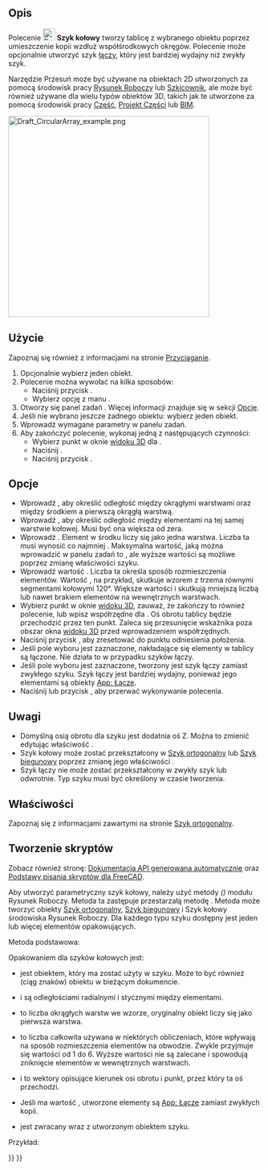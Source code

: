<languages/>

{{Docnav/pl
|[[Draft_PolarArray/pl|Szyk biegunowy]]
|[[Draft_PathArray/pl|Szyk po ścieżce]]
|[[Draft_Workbench/pl|środowisko pracy Rysunek Roboczy]]
|IconL=Draft_PolarArray.svg
|IconR=Draft_PathArray.svg
|IconC=Workbench_Draft.svg
}}

{{GuiCommand/pl
|Name=Draft CircularArray
|Name/pl=Rysunek Roboczy: kołowy
|MenuLocation=Modyfikacja → Narzędzia szyku → Szyk kołowy
|Workbenches=[[Draft_Workbench/pl|Rysunek Roboczy]]
|Version=0.19
|SeeAlso=[[Draft_OrthoArray/pl|Szyk ortogonalny]], [[Draft_PolarArray/pl|Szyk biegunowy]], [[Draft_PathArray/pl|Szyk po ścieżce]], [[Draft_PathLinkArray/pl|Szyk powiązań po ścieżce]], [[Draft_PointArray/pl|Szyk z punktów]], [[Draft_PointLinkArray/pl|Szyk powiązań w punktach]]
}}

<span id="Description"></span>
==Opis==

Polecenie [[Image:Draft_CircularArray.svg|24px]] '''Szyk kołowy''' tworzy tablicę z wybranego obiektu poprzez umieszczenie kopii wzdłuż współśrodkowych okręgów. Polecenie może opcjonalnie utworzyć szyk [[App_Link|łączy]], który jest bardziej wydajny niż zwykły szyk.

Narzędzie Przesuń może być używane na obiektach 2D utworzonych za pomocą środowisk pracy [[Draft_Workbench/pl|Rysunek Roboczy]] lub [[Sketcher_Workbench/pl|Szkicownik]], ale może być również używane dla wielu typów obiektów 3D, takich jak te utworzone za pomocą środowisk pracy [[Part_Workbench/pl|Część]], [[PartDesign_Workbench/pl|Projekt Części]] lub [[BIM_Workbench/pl|BIM]].

[[Image:Draft_CircularArray_example.png|400px]]
{{Caption|Szyk kołowy}}

<span id="Usage"></span>
==Użycie==

Zapoznaj się również z informacjami na stronie [[Draft_Snap/pl|Przyciąganie]].

# Opcjonalnie wybierz jeden obiekt.
# Polecenie można wywołać na kilka sposobów:
#* Naciśnij przycisk {{Button|[[Image:Draft_CircularArray.svg|16px]] '''Szyk kołowy'''}}.
#* Wybierz opcję z manu {{MenuCommand|Modyfikacja → Narzędzia szyku → [[Image:Draft_CircularArray.svg|16px]] Szyk kołowy}}.
# Otworzy się panel zadań {{MenuCommand|Szyk kołowy}}. Więcej informacji znajduje się w sekcji [[#Opcje|Opcje]].
# Jeśli nie wybrano jeszcze żadnego obiektu: wybierz jeden obiekt.
# Wprowadź wymagane parametry w panelu zadań.
# Aby zakończyć polecenie, wykonaj jedną z następujących czynności:
#* Wybierz punkt w oknie [[3D_view/pl|widoku 3D]] dla {{MenuCommand|Środek obrotu}}.
#* Naciśnij {{KEY|Enter}}.
#* Naciśnij przycisk {{Button|OK}}.

<span id="Options"></span>
==Opcje==

* Wprowadź {{MenuCommand|Odległość promieniowa}}, aby określić odległość między okrągłymi warstwami oraz między środkiem a pierwszą okrągłą warstwą.
* Wprowadź {{MenuCommand|Odległość styczna}}, aby określić odległość między elementami na tej samej warstwie kołowej. Musi być ona większa od zera.
* Wprowadź {{MenuCommand|Liczba warstw kołowych}}. Element w środku liczy się jako jedna warstwa. Liczba ta musi wynosić co najmniej {{Value|2}}. Maksymalna wartość, jaką można wprowadzić w panelu zadań to {{Value|99}}, ale wyższe wartości są możliwe poprzez zmianę właściwości {{PropertyData|Liczba okręgów}} szyku.
* Wprowadź wartość {{MenuCommand|Odbicie lustrzane}}. Liczba ta określa sposób rozmieszczenia elementów. Wartość {{Value|3}}, na przykład, skutkuje wzorem z trzema równymi segmentami kołowymi 120°. Większe wartości {{MenuCommand|Odbicia lustrzanego}} i {{MenuCommand|Odległość styczna}} skutkują mniejszą liczbą lub nawet brakiem elementów na wewnętrznych warstwach.
* Wybierz punkt w oknie [[3D_view/pl|widoku 3D]], zauważ, że zakończy to również polecenie, lub wpisz współrzędne dla {{MenuCommand|Środka obrotu}}. Oś obrotu tablicy będzie przechodzić przez ten punkt. Zaleca się przesunięcie wskaźnika poza obszar okna [[3D_view/pl|widoku 3D]] przed wprowadzeniem współrzędnych.
* Naciśnij przycisk {{MenuCommand|Zresetuj współrzędne punktu}}, aby zresetować {{MenuCommand|Środek obrotu}} do punktu odniesienia położenia.
* Jeśli pole wyboru {{MenuCommand|Scal}} jest zaznaczone, nakładające się elementy w tablicy są łączone. Nie działa to w przypadku szyków łączy.
* Jeśli pole wyboru {{MenuCommand|Szyk łączy}} jest zaznaczone, tworzony jest szyk łączy zamiast zwykłego szyku. Szyk łączy jest bardziej wydajny, ponieważ jego elementami są obiekty [[App_Link/pl|App: Łącze]].
* Naciśnij {{KEY|Esc}} lub przycisk {{Button|Cancel}}, aby przerwać wykonywanie polecenia.

<span id="Notes"></span>
==Uwagi==

* Domyślną osią obrotu dla szyku jest dodatnia oś Z. Można to zmienić edytując właściwość {{PropertyData|Oś}}.
* Szyk kołowy może zostać przekształcony w [[Draft_OrthoArray/pl|Szyk ortogonalny]] lub [[Draft_PolarArray/pl|Szyk biegunowy]] poprzez zmianę jego właściwości {{PropertyData|Typ szyku}}.
* Szyk łączy nie może zostać przekształcony w zwykły szyk lub odwrotnie. Typ szyku musi być określony w czasie tworzenia.

<span id="Properties"></span>
==Właściwości==

Zapoznaj się z informacjami zawartymi na stronie [[Draft_OrthoArray/pl#Właściwości|Szyk ortogonalny]].

<span id="Scripting"></span>
==Tworzenie skryptów==

Zobacz również stronę: [https://freecad.github.io/SourceDoc/ Dokumentacja API generowana automatycznie] oraz [[FreeCAD_Scripting_Basics/pl|Podstawy pisania skryptów dla FreeCAD]].

Aby utworzyć parametryczny szyk kołowy, należy użyć metody {{incode|make_array}} ''({{Version/pl|0.19}})'' modułu Rysunek Roboczy. Metoda ta zastępuje przestarzałą metodę {{incode|makeArray}}. Metoda {{incode|make_array}} może tworzyć obiekty [[Draft_OrthoArray/pl|Szyk ortogonalny]], [[Draft_PolarArray/pl|Szyk biegunowy]] i Szyk kołowy środowiska Rysunek Roboczy. Dla każdego typu szyku dostępny jest jeden lub więcej elementów opakowujących.

Metoda podstawowa:

{{Code|code=
array = make_array(base_object, arg1, arg2, arg3, arg4=None, arg5=None, arg6=None, use_link=True)
}}

Opakowaniem dla szyków kołowych jest:

{{Code|code=
array = make_circular_array(base_object,
                            r_distance=100, tan_distance=50,
                            number=3, symmetry=1,
                            axis=App.Vector(0, 0, 1), center=App.Vector(0, 0, 0),
                            use_link=True)
}}

* {{incode|base_object}} jest obiektem, który ma zostać użyty w szyku. Może to być również {{incode|Etykieta}} (ciąg znaków) obiektu w bieżącym dokumencie.
* {{incode|r_distance}} i {{incode|tan_distance}} są odległościami radialnymi i stycznymi między elementami.
* {{incode|Liczba}} to liczba okrągłych warstw we wzorze, oryginalny obiekt liczy się jako pierwsza warstwa.
* {{incode|symetria}} to liczba całkowita używana w niektórych obliczeniach, które wpływają na sposób rozmieszczenia elementów na obwodzie. Zwykle przyjmuje się wartości od 1 do 6. Wyższe wartości nie są zalecane i spowodują zniknięcie elementów w wewnętrznych warstwach.
* {{incode|Oś}} i {{incode|Środek}} to wektory opisujące kierunek osi obrotu i punkt, przez który ta oś przechodzi.
* Jeśli {{incode|use_link}} ma wartość {{True/pl}}, utworzone elementy są [[App_Link/pl|App: Łącze]] zamiast zwykłych kopii.
* {{incode|szyk}} jest zwracany wraz z utworzonym obiektem szyku.

Przykład:

{{Code|code=
import FreeCAD as App
import Draft

doc = App.newDocument()

tri = Draft.make_polygon(3, 600)

array = Draft.make_circular_array(tri, 1800, 1200, 4, 1)
doc.recompute()
}}


{{Docnav/pl
|[[Draft_PolarArray/pl|Szyk biegunowy]]
|[[Draft_PathArray/pl|Szyk po ścieżce]]
|[[Draft_Workbench/pl|środowisko pracy Rysunek Roboczy]]
|IconL=Draft_PolarArray.svg
|IconR=Draft_PathArray.svg
|IconC=Workbench_Draft.svg
}}

{{Draft Tools navi{{#translation:}}}}
{{Userdocnavi{{#translation:}}}}